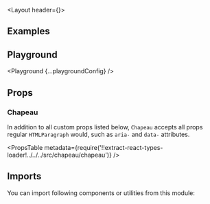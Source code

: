 


<Layout header={<PageHeader title='Chapeau' underConstruction />}>

## Examples

<Example title="Basic Usage" path="chapeau/basic-usage">
  <BasicUsage />
</Example>

<Example title="Inverted" path="chapeau/inverted" darkPreview>
  <Inverted />
</Example>

## Playground

<Playground {...playgroundConfig} />

## Props

### Chapeau

In addition to all custom props listed below, `Chapeau` accepts all props regular `HTMLParagraph` would, such as `aria-` and `data-` attributes.

<PropsTable
  metadata={require('!!extract-react-types-loader!../../../src/chapeau/chapeau')}
/>

## Imports

You can import following components or utilities from this module:

<Imports module={ChapeauExports} path="@datacamp/waffles/chapeau" />

</Layout>
